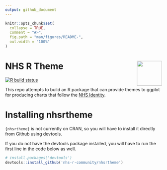 ```yaml
---
output: github_document
---
```


<!-- README.md is generated from README.Rmd. Please edit that file -->

```r
knitr::opts_chunk$set(
  collapse = TRUE,
  comment = "#>",
  fig.path = "man/figures/README-",
  out.width = "100%"
)
```

# NHS R Theme <a href='https://nhsrcommunity.com/'><img src='man/figures/logo.png' align="right" height="80" /></a>

<!-- badges: start -->
[![R build status](https://github.com/nhs-r-community/nhsrtheme/workflows/R-CMD-check/badge.svg)](https://github.com/nhs-r-community/nhsrtheme/actions)
<!-- badges: end -->

This repo attempts to build an R package that can provide themes to ggplot for producing charts that follow the [NHS Identity](https://www.england.nhs.uk/nhsidentity/).

# Installing nhsrtheme

`{nhsrtheme}` is not currently on CRAN, so you will have to install it directly from Github using devtools.

If you do not have the devtools package installed, you will have to run the first line in the code below as well.

```r
# install.packages('devtools')
devtools::install_github('nhs-r-community/nhsrtheme')
```

